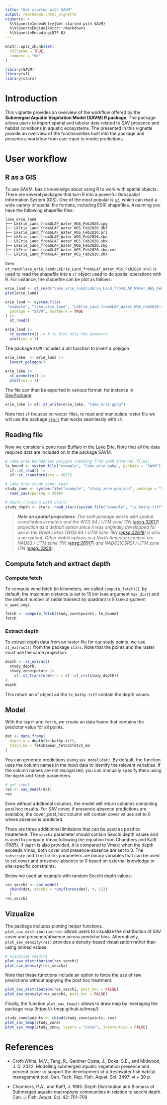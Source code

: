 ```yaml
---
title: "Get started with SAVM"
output: rmarkdown::html_vignette
vignette: >
  %\VignetteIndexEntry{Get started with SAVM}
  %\VignetteEngine{knitr::rmarkdown}
  %\VignetteEncoding{UTF-8}
---
```


```r
knitr::opts_chunk$set(
  collapse = TRUE,
  comment = "#>"
)
```

```r
library(SAVM)
library(sf)
library(stars)
```



# Introduction

This vignette provides an overview of the workflow offered by the **Submerged Aquatic Vegetation Model (SAVM) R package**. The package allows users to import spatial and tabular data related to SAV presence and habitat conditions in aquatic ecosystems. The presented in this vignette provide an overview of the functionalities built into the package and presents a workflow from user input to model predictions. 


# User workflow

## R as a GIS 

To use SAVM, basic knowledge about using R to work with spatial objects. 
There are several packages that turn R into a powerful Geospatial Information System (GIS). 
One of the most popular is [`sf`](https://r-spatial.github.io/sf/), 
which can read a wide variety of spatial file formats, including ESRI shapefiles. 
Assuming you have the following shapefile files:

```
lake_erie_land
├── LkErie_Land_fromGLAF_Water_WGS_Feb2020.cpg
├── LkErie_Land_fromGLAF_Water_WGS_Feb2020.dbf
├── LkErie_Land_fromGLAF_Water_WGS_Feb2020.prj
├── LkErie_Land_fromGLAF_Water_WGS_Feb2020.sbn
├── LkErie_Land_fromGLAF_Water_WGS_Feb2020.sbx
├── LkErie_Land_fromGLAF_Water_WGS_Feb2020.shp
├── LkErie_Land_fromGLAF_Water_WGS_Feb2020.shp.xml
└── LkErie_Land_fromGLAF_Water_WGS_Feb2020.shx
```

then `st_read(lake_erie_land/LkErie_Land_fromGLAF_Water_WGS_Feb2020.shx)` is used to read the shapefile into a `sf` object used to do spatial operations with R. For instance, the shapefile can be plot as follows:


```R
erie_land <- st_read("lake_erie_land/LkErie_Land_fromGLAF_Water_WGS_Feb2020.shx")
plot(erie_land)
```

```r
erie_land <- system.file(
 "example", "lake_erie_land", "LkErie_Land_fromGLAF_Water_WGS_Feb2020.shx",
  package = "SAVM", mustWork = TRUE
) |> 
  st_read()

erie_land |> 
  st_geometry() |> # to plot only the geometry
  plot(col = 1)
```

The package `SAVM` includes a util function to invert a polygon. 

```r
erie_lake  <- erie_land |>
  invert_polygon()
  
erie_lake |>
  st_geometry() |>
  plot(col = 1)
```

The file can then be exported in various format, for instance in [GeoPackage](https://www.geopackage.org/):

```R
erie_lake |> sf::st_write(erie_lake, "lake_erie.gpkg")
```

Note that `sf` focuses on vector files, to read and manipulate raster file
we will use the package [`stars`](https://r-spatial.github.io/stars/) that works seamlessly with `sf`.




## Reading file 

Now we consider a zone near Buffalo in the Lake Erie. Note that all 
the data required data are included on in the package SAVM.  

```r
# Lake Erie boundaries polygon (reading from SAVM internal files)
le_bound <- system.file("example", "lake_erie.gpkg", package = "SAVM") |>
  sf::st_read() |>
  sf::st_transform(crs = 3857)

# Lake Erie study zone: read
study_zone <- system.file("example", "study_zone.geojson", package = "SAVM") |>
  read_sav(spacing = 2000)

# Depth (reading with stars)
study_depth <- stars::read_stars(system.file("example", "le_bathy.tiff", package = "SAVM"))
```

> ***Note on spatial projections***: *The `SAVM` package works with spatial coordinates in meters and the WGS 84 / UTM zone 17N ([epsg:32617](https://epsg.io/32617)) projection as a default option since it was originally developped for use in the Great Lakes (WGS 84 / UTM zone 18N ([epsg:32618](https://epsg.io/32618)) is also a an option). Other viable options in a North American context are NAD83 / UTM zone 17N ([epsg:26917](https://epsg.io/26917)) and NAD83(CSRS) / UTM zone 17N ([egsg::2958](https://epsg.io/2958)).*


## Compute fetch and extract depth

### Compute fetch 

To compute wind fetch (in kilometers, we called `compute_fetch()`), by default, the maximum distance is set to 15 km (see argument `max_dist`) and the default number of radial transect by quadrant is 9 (see argument `n_quad_seg`).

```r
fetch <- compute_fetch(study_zone$points, le_bound)
fetch
```


### Extract depth 

To extract depth data from an raster file for our study points, we use `st_extract()` from the package `stars`. Note that the points and the raster must use the same projection.

```r
depth <- st_extract(
  study_depth, 
  study_zone$points |>
    sf::st_transform(crs = sf::st_crs(study_depth))
)
depth
```

This return an sf object ad the `le_bathy.tiff` contain the depth values. 



## Model 

With the `depth` and `fetch`, we create an data frame that contains the predictor value for all points.

```r
dat <- data.frame(
  depth_m = depth$le_bathy.tiff,
  fetch_km = fetch$mean_fetch$fetch_km
)
```

You can generate predictions using `sav_model(dat)`. By default, the function uses the column names in the input data to identify the relevant variables. If the column names are not recognized, you can manually specify them using the `depth` and `fetch` parameters.

```r
# get input
res <- sav_model(dat)
res
```

Even without additional columns, the model will return columns containing post hoc results. For SAV cover, if presence-absence predictions are available, the cover_post_hoc column will contain cover values set to 0 where absence is predicted.

There are three additionnal limitaions that can be used as posthoc treatement. The `secchi` parameter should contain Secchi depth values and is used to compute Vmax following the equation from Chambers and Kalff (1985). If `depth` is also provided, it is compared to Vmax: when the depth exceeds Vmax, both cover and presence-absence are set to 0. The `substrate` and `limitation` parameters are binary variables that can be used to set cover and presence-absence to 0 based on external knowledge or site-specific constraints.

Below we used an example with random Secchi depth values:

```r
res_secchi <- sav_model(
  cbind(dat, secchi = runif(nrow(dat), 4, 12))
  )
res_secchi
```



## Vizualize

The package includes plotting helper functions. `plot_sav_distribution(res)` allows users to visualize the distribution of SAV cover and presence/absence across predictor bins. Alternatively, `plot_sav_density(res)` provides a density-based visualization rather than using binned values.

```r
# Visualize results
plot_sav_distribution(res_secchi)
plot_sav_density(res_secchi)
```

Note that these functions include an option to force the use of raw predictions without applying the post hoc treatment.

```r
plot_sav_distribution(res_secchi, post_hoc = FALSE)
plot_sav_density(res_secchi, post_hoc = FALSE)
```


Finally, the function `plot_sav_tmap()` allows to draw map by leveraging the 
package `tmap` (https://r-tmap.github.io/tmap/).


```r
study_zone$points <- cbind(study_zone$points, res)
plot_sav_tmap(study_zone)
plot_sav_tmap(study_zone, layers = "cover", interactive = FALSE)
```



# References 

* Croft-White, M.V., Tang, R., Gardner Costa, J., Doka, S.E., and Midwood, J.
D. 2022. Modelling submerged aquatic vegetation presence and percent cover
to support the development of a freshwater fish habitat management tool.
Can. Tech. Rep. Fish. Aquat. Sci. 3497: vi + 30 p.

* Chambers, P.A., and Kalff, J. 1985. Depth Distribution and Biomass of
Submerged aquatic macrophyte communities in relation to secchi depth.
Can. J. Fish. Aquat. Sci. 42: 701–709